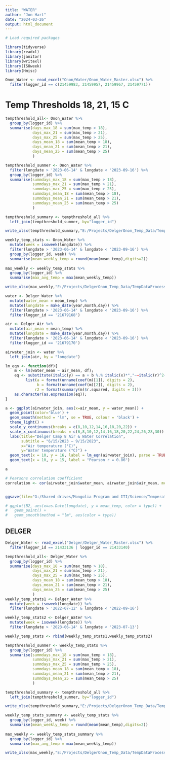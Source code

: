 ---
title: "WATER"
author: "Jon Hart"
date: "2024-03-26"
output: html_document
---

```{r}
# Load required packages

library(tidyverse)
library(readxl)
library(janitor)
library(writexl)
library(ISOweek)
library(Hmisc)

Onon_Water <- read_excel("Onon/Water/Onon_Water_Master.xlsx") %>% 
  filter(logger_id == c(21459983, 21459957, 21459967, 21459771))
```

# Temp Thresholds 18, 21, 15 C
```{r}

tempthreshold_all<- Onon_Water %>%
  group_by(logger_id) %>% 
  summarise(days_max_18 = sum(max_temp > 18),
            days_max_21 = sum(max_temp > 21),
            days_max_25 = sum(max_temp > 25),
            days_mean_18 = sum(mean_temp > 18),
            days_mean_21 = sum(mean_temp > 21),
            days_mean_25 = sum(mean_temp > 25)
            )

tempthreshold_summer <- Onon_Water %>% 
  filter(longdate > '2023-06-14' & longdate < '2023-09-16') %>% 
  group_by(logger_id) %>%
  summarise(summdays_max_18 = sum(max_temp > 18),
            summdays_max_21 = sum(max_temp > 21),
            summdays_max_25 = sum(max_temp > 25),
            summdays_mean_18 = sum(mean_temp > 18),
            summdays_mean_21 = sum(mean_temp > 21),
            summdays_mean_25 = sum(mean_temp > 25)
            )

tempthreshold_summary <- tempthreshold_all %>% 
  left_join(tempthreshold_summer, by="logger_id")

write_xlsx(tempthreshold_summary,"E:/Projects/DelgerOnon_Temp_Data/TempDataProcessing/Onon/Water/tempthreshold_summary.xlsx")
```

```{r}
weekly_temp_stats <- Onon_Water %>%
  mutate(week = isoweek(longdate)) %>% 
  filter(longdate > '2023-06-14' & longdate < '2023-09-16') %>% 
  group_by(logger_id, week) %>% 
  summarise(mean_weekly_temp = round(mean(mean_temp),digits=2))
            
max_weekly <- weekly_temp_stats %>%    
  group_by(logger_id) %>% 
  summarise(max_avg_temp = max(mean_weekly_temp)) 

write_xlsx(max_weekly,"E:/Projects/DelgerOnon_Temp_Data/TempDataProcessing/Onon/Water/max_weekly.xlsx")
```

```{r}

water <- Delger_Water %>% 
  mutate(water_mean = mean_temp) %>% 
  mutate(longdate = make_date(year,month,day)) %>% 
  filter(longdate > '2023-06-14' & longdate < '2023-09-16') %>% 
  filter(logger_id == '21679168') 

air <- Delger_Air %>% 
  mutate(air_mean = mean_temp) %>% 
  mutate(longdate = make_date(year,month,day)) %>% 
  filter(longdate > '2023-06-14' & longdate < '2023-09-16') %>% 
  filter(logger_id == '21679170')

airwater_join <- water %>% 
  left_join(air, by = "longdate")

```


```{r}
lm_eqn <- function(df){
    m <- lm(water_mean ~ air_mean, df);
    eq <- substitute(italic(y) == a + b %.% italic(x)*","~~italic(r)^2~"="~r2, 
         list(a = format(unname(coef(m)[1]), digits = 2),
              b = format(unname(coef(m)[2]), digits = 2),
             r2 = format(summary(m)$r.squared, digits = 3)))
    as.character(as.expression(eq));
}                 

a <- ggplot(airwater_join, aes(x=air_mean, y = water_mean)) +
  geom_point(color='blue') +
  geom_smooth(method = "lm", se = TRUE, colour = 'black') +
  theme_light() + 
  scale_y_continuous(breaks = c(8,10,12,14,16,18,20,22)) +
  scale_x_continuous(breaks = c(6,8,10,12,14,16,18,20,22,24,26,28,30)) +
  labs(title="Delger Camp 8 Air & Water Correlation",
       subtitle = "6/15/2023 – 9/15/2023",
       x="Air temperature (°C)",
       y="Water temperature (°C)") +
  geom_text(x = 10, y = 16, label = lm_eqn(airwater_join), parse = TRUE) +
  geom_text(x = 10, y = 15, label = "Pearson r = 0.86")

a

# Pearsons correlation coefficient
correlation <- cor(airwater_join$water_mean, airwater_join$air_mean, method = 'pearson')


ggsave(file="G:/Shared drives/Mongolia Program and ITI/Science/Temperature Data/2024 Field Season/Delger Temp Data 2024/Correlation Plots/Camp_8.png", height = 5, width = 10)

# ggplot(B2, aes(x=as.Date(longdate), y = mean_temp, color = type)) +
#   geom_point() +
#   geom_smooth(method = "lm", aes(color = type)) 

```


## DELGER

```{r}
Delger_Water <- read_excel("Delger/Delger_Water_Master.xlsx") %>% 
  filter(logger_id == 21433136 | logger_id == 21433140)
```

```{r}
tempthreshold_all<- Delger_Water %>%
  group_by(logger_id) %>% 
  summarise(days_max_18 = sum(max_temp > 18),
            days_max_21 = sum(max_temp > 21),
            days_max_25 = sum(max_temp > 25),
            days_mean_18 = sum(mean_temp > 18),
            days_mean_21 = sum(mean_temp > 21),
            days_mean_25 = sum(mean_temp > 25)
            )
weekly_temp_stats1 <- Delger_Water %>%
  mutate(week = isoweek(longdate)) %>% 
  filter(longdate > '2022-07-12' & longdate < '2022-09-16') 

weekly_temp_stats2 <- Delger_Water %>%
  mutate(week = isoweek(longdate)) %>% 
  filter(longdate > '2023-06-14' & longdate < '2023-07-13') 

weekly_temp_stats <- rbind(weekly_temp_stats1,weekly_temp_stats2)

tempthreshold_summer <- weekly_temp_stats %>% 
  group_by(logger_id) %>%
  summarise(summdays_max_18 = sum(max_temp > 18),
            summdays_max_21 = sum(max_temp > 21),
            summdays_max_25 = sum(max_temp > 25),
            summdays_mean_18 = sum(mean_temp > 18),
            summdays_mean_21 = sum(mean_temp > 21),
            summdays_mean_25 = sum(mean_temp > 25)
            )

tempthreshold_summary <- tempthreshold_all %>% 
  left_join(tempthreshold_summer, by="logger_id")

write_xlsx(tempthreshold_summary,"E:/Projects/DelgerOnon_Temp_Data/TempDataProcessing/Delger/tempthreshold_summary_water.xlsx")
```

```{r}
weekly_temp_stats_summary <- weekly_temp_stats %>%
  group_by(logger_id, week) %>% 
  summarise(mean_weekly_temp = round(mean(mean_temp),digits=2))
            
max_weekly <- weekly_temp_stats_summary %>%    
  group_by(logger_id) %>% 
  summarise(max_avg_temp = max(mean_weekly_temp)) 

write_xlsx(max_weekly,"E:/Projects/DelgerOnon_Temp_Data/TempDataProcessing/Delger/max_weekly_water.xlsx")
```

